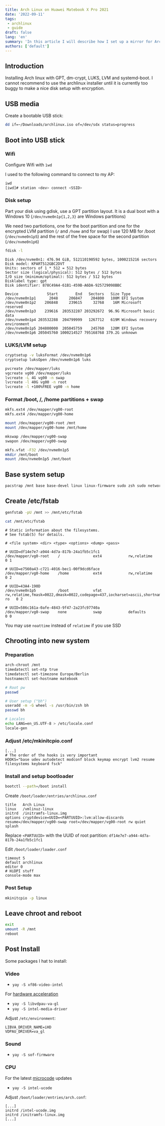 ```yaml
---
title: Arch Linux on Huawei Matebook X Pro 2021
date: '2022-09-11'
tags: 
 - archlinux
 - guide
draft: false
lang: 'en'
summary: 'In this article I will describe how I set up a mirror for Arch Linux'
authors: ['default']
---
```

## Introduction

Installing Arch linux with GPT, dm-crypt, LUKS, LVM and systemd-boot.
I cannot recommend to use the archlinux installer until it is currently too buggy to make a nice disk setup with encryption.

<TOCInline toc={props.toc} exclude="Overview" toHeading={3} />

## USB media

Create a bootable USB stick:

```bash
dd if=~/Downloads/archlinux.iso of=/dev/sdx status=progress
```

## Boot into USB stick

### Wifi
Configure Wifi with `ìwd`

I used to the following command to connect to my AP:
```bash
iwd
[iwd]# station <dev> connect <SSID>
```
### Disk setup
Part your disk using gdisk, use a GPT partition layout. It is a dual boot with a Windows 10 (`/dev/nvme0n1p{1,2,3}` are Windows partitions)

We need two partiotions, one for the boot partition and one for the encrypted LVM partition (`/` and `/home` and for swap)
I use 120 MB for /boot (`/dev/nvme0n1p5`) and the rest of the free space for the second partition (`/dev/nvme0n1p6`)

```bash
fdisk -l
```
```
Disk /dev/nvme0n1: 476.94 GiB, 512110190592 bytes, 1000215216 sectors
Disk model: KPART512GBC2DVT                         
Units: sectors of 1 * 512 = 512 bytes
Sector size (logical/physical): 512 bytes / 512 bytes
I/O size (minimum/optimal): 512 bytes / 512 bytes
Disklabel type: gpt
Disk identifier: 878C49A4-61B1-459B-A6DA-925729098BBC

Device             Start        End   Sectors   Size Type
/dev/nvme0n1p1      2048     206847    204800   100M EFI System
/dev/nvme0n1p2    206848     239615     32768    16M Microsoft reserved
/dev/nvme0n1p3    239616  203532287 203292672  96.9G Microsoft basic data
/dev/nvme0n1p4 203532288  204799999   1267712   619M Windows recovery environment
/dev/nvme0n1p5 204800000  205045759    245760   120M EFI System
/dev/nvme0n1p6 205045760 1000214527 795168768 379.2G unknown
```

### LUKS/LVM setup
```bash
cryptsetup -v luksFormat /dev/nvme0n1p6
cryptsetup luksOpen /dev/nvme0n1p6 luks
```
```bash
pvcreate /dev/mapper/luks
vgcreate vg00 /dev/mapper/luks
lvcreate -L 4G vg00 -n swap
lvcreate -l 40G vg00 -n root
lvcreate -l +100%FREE vg00 -n home
```
### Format /boot, /, /home partitions + swap
```bash
mkfs.ext4 /dev/mapper/vg00-root
mkfs.ext4 /dev/mapper/vg00-home

mount /dev/mapper/vg00-root /mnt
mount /dev/mapper/vg00-home /mnt/home

mkswap /dev/mapper/vg00-swap
swapon /dev/mapper/vg00-swap

mkfs.vfat -F32 /dev/nvme0n1p5
mkdir /mnt/boot
mount /dev/nvme0n1p5 /mnt/boot
```
## Base system setup
```bash
pacstrap /mnt base base-devel linux linux-firmware sudo zsh sudo networkmanager
```
## Create /etc/fstab
```bash
genfstab -pU /mnt >> /mnt/etc/fstab
```
```bash
cat /mnt/etc/fstab
```
```
# Static information about the filesystems.
# See fstab(5) for details.

# <file system> <dir> <type> <options> <dump> <pass>

# UUID=df14e7e7-a944-4d7a-817b-24a1fb5c1fc1
/dev/mapper/vg0-root    /               ext4            rw,relatime     0 1

# UUID=e7560a43-c721-4016-bec1-00f9dcd6face
/dev/mapper/vg0-home    /home           ext4            rw,relatime     0 2

# UUID=43A4-190D
/dev/nvme0n1p5          /boot           vfat            rw,relatime,fmask=0022,dmask=0022,codepage=437,iocharset=ascii,shortname=mixed,utf8,errors=remount-ro   0 2

# UUID=586c161a-0afe-4843-9f47-2a23fc97740a
/dev/mapper/vg0-swap    none            swap            defaults        0 0
```
You may use `noattime` instead of `relatime` if you use SSD

## Chrooting into new system
### Preparation
```bash
arch-chroot /mnt
timedatectl set-ntp true
timedatectl set-timezone Europe/Berlin
hostnamectl set-hostname matebook

# Root pw
passwd

# User setup ("bh")
useradd -m -G wheel -s /usr/bin/zsh bh
passwd bh

# Locales
echo LANG=en_US.UTF-8 > /etc/locale.conf
locale-gen
```
### Adjust /etc/mkinitcpio.conf
```
[...]
# The order of the hooks is very important
HOOKS="base udev autodetect modconf block keymap encrypt lvm2 resume filesystems keyboard fsck"
```
### Install and setup bootloader
```bash
bootctl --path=/boot install
```
Create `/boot/loader/entries/archlinux.conf`
```
title	Arch Linux
linux	/vmlinuz-linux
initrd	/initramfs-linux.img
options cryptdevice=UUID=<PARTUUID>:lvm:allow-discards resume=/dev/mapper/vg00-swap root=/dev/mapper/vg00-root rw quiet splash
```
Replace `<PARTUUID>` with the UUID of root partition: `df14e7e7-a944-4d7a-817b-24a1fb5c1fc1`

Edit `/boot/loader/loader.conf`
```
timeout 5
default archlinux
editor 0
# HiDPI stuff
console-mode max
```
### Post Setup
```bash
mkinitcpio -p linux
```
## Leave chroot and reboot
```bash
exit
umount -R /mnt
reboot
```

## Post Install
Some packages I hat to install:
### Video
- `yay -S xf86-video-intel`

For [hardware acceleration](https://wiki.archlinux.org/title/Hardware_video_acceleration)
- `yay -S libvdpau-va-gl`
- `yay -S intel-media-driver`

Adjust `/etc/environment`:
```
LIBVA_DRIVER_NAME=iHD
VDPAU_DRIVER=va_gl
```
### Sound
- `yay -S sof-firmware`

### CPU
For the latest [microcode](https://wiki.archlinux.org/title/Microcode) updates
- `yay -S intel-ucode`

Adjust `/boot/loader/entries/arch.conf`:
```
[...]
initrd /intel-ucode.img
initrd /initramfs-linux.img
[...]
```